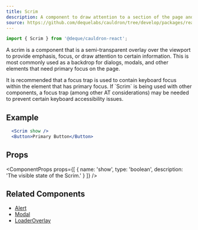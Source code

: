```yaml
---
title: Scrim
description: A component to draw attention to a section of the page and overlay the viewport.
source: https://github.com/dequelabs/cauldron/tree/develop/packages/react/src/components/Scrim/index.tsx
---
```



```js
import { Scrim } from '@deque/cauldron-react';
```

A scrim is a component that is a semi-transparent overlay over the viewport to provide emphasis, focus, or draw attention to certain information. This is most commonly used as a backdrop for dialogs, modals, and other elements that need primary focus on the page.

<Note>
  It is recommended that a focus trap is used to contain keyboard focus within
  the element that has primary focus. If `Scrim` is being used with other
  components, a focus trap (among other AT considerations) may be needed to
  prevent certain keyboard accessibility issues.
</Note>

## Example

```jsx example
  <Scrim show />
  <Button>Primary Button</Button>
```

## Props

<ComponentProps
  props={[
    {
      name: 'show',
      type: 'boolean',
      description: 'The visible state of the Scrim.'
    }
  ]}
/>

## Related Components

- [Alert](./Alert)
- [Modal](./Modal)
- [LoaderOverlay](./LoaderOverlay)
